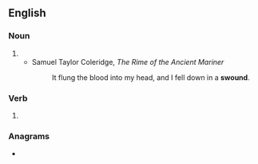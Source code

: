 ==English==

===Noun===
{{en-noun}}

# {{obsolete form of|en|swoon}}
#* Samuel Taylor Coleridge, ''The Rime of the Ancient Mariner''
#*: It flung the blood into my head, and I fell down in a '''swound'''.

===Verb===
{{en-verb}}

# {{obsolete form of|en|swoon}}

===Anagrams===
* {{anagrams|en|a=dnosuw|wounds}}